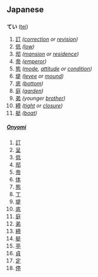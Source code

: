 == Japanese ==
=== {{Furigana}} ===
'''てい''' ([[tei]])

# [[訂]] ''([[correction]] or [[revision]])''
# [[低]] ''([[low]])''
# [[邸]] ''([[mansion]] or [[residence]])''
# [[帝]] ''([[emperor]])''
# [[態]] ''([[mode]], [[attitude]] or [[condition]])''
# [[堤]] ''([[levee]] or [[mound]])''
# [[底]] ''([[bottom]])''
# [[庭]] ''([[garden]])''
# [[弟]] ''(younger [[brother]])''
# [[締]] ''([[tight]] or [[closure]])''
# [[艇]] ''([[boat]])''

{{furistub|てい}}

==== {{Kanji readings}} ====
===== [[Onyomi]] =====

# [[訂]]
# [[呈]]
# [[低]]
# [[邸]]
# [[帝]]
# [[体]]
# [[態]]
# [[丁]]
# [[堤]]
# [[底]]
# [[庭]]
# [[弟]]
# [[締]]
# [[艇]]
# [[亭]]
# [[貞]]
# [[定]]
# [[停]]

{{onstub}}